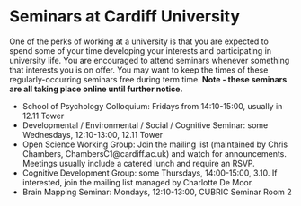 # Seminars at Cardiff University

One of the perks of working at a university is that you are expected to spend some of your time developing your interests and participating in university life. You are encouraged to attend seminars whenever something that interests you is on offer. You may want to keep the times of these regularly-occurring seminars free during term time. **Note - these seminars are all taking place online until further notice.**

* School of Psychology Colloquium: Fridays from 14:10-15:00, usually in 12.11 Tower
* Developmental / Environmental / Social / Cognitive Seminar: some Wednesdays, 12:10-13:00, 12.11 Tower
* Open Science Working Group: Join the mailing list (maintained by Chris Chambers, ChambersC1@cardiff.ac.uk) and watch for announcements. Meetings usually include a catered lunch and require an RSVP.
* Cognitive Development Group: some Thursdays, 14:00-15:00, 3.10. If interested, join the mailing list managed by Charlotte De Moor.
* Brain Mapping Seminar: Mondays, 12:10-13:00, CUBRIC Seminar Room 2


